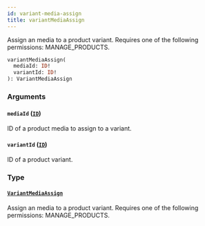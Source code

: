 ```yaml
---
id: variant-media-assign
title: variantMediaAssign
---
```



Assign an media to a product variant. Requires one of the following permissions: MANAGE_PRODUCTS.

```graphql
variantMediaAssign(
  mediaId: ID!
  variantId: ID!
): VariantMediaAssign
```


### Arguments

#### `mediaId` ([`ID`](../../../developer/api-reference/scalars/id))

ID of a product media to assign to a variant.


#### `variantId` ([`ID`](../../../developer/api-reference/scalars/id))

ID of a product variant.


### Type

#### [`VariantMediaAssign`](../../../developer/api-reference/objects/variant-media-assign) 

Assign an media to a product variant. Requires one of the following permissions: MANAGE_PRODUCTS.




